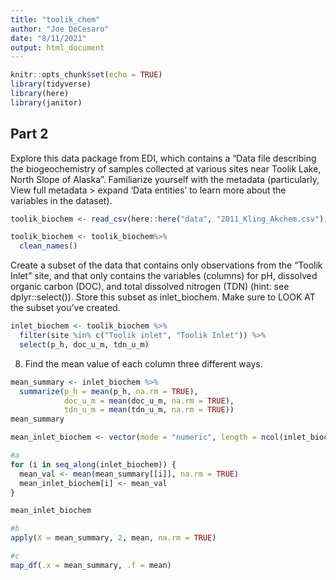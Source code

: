 ```yaml
---
title: "toolik_chem"
author: "Joe DeCesaro"
date: "8/11/2021"
output: html_document
---
```


```r
knitr::opts_chunk$set(echo = TRUE)
library(tidyverse)
library(here)
library(janitor)
```

## Part 2
Explore this data package from EDI, which contains a “Data file describing the biogeochemistry of samples collected at various sites near Toolik Lake, North Slope of Alaska”. Familiarize yourself with the metadata (particularly, View full metadata > expand ‘Data entities’ to learn more about the variables in the dataset).

```r
toolik_biochem <- read_csv(here::here("data", "2011_Kling_Akchem.csv"), na = ".")

toolik_biochem <- toolik_biochem%>% 
  clean_names()
```

Create a subset of the data that contains only observations from the “Toolik Inlet” site, and that only contains the variables (columns) for pH, dissolved organic carbon (DOC), and total dissolved nitrogen (TDN) (hint: see dplyr::select()). Store this subset as inlet_biochem. Make sure to LOOK AT the subset you’ve created.
```r
inlet_biochem <- toolik_biochem %>% 
  filter(site %in% c("Toolik inlet", "Toolik Inlet")) %>% 
  select(p_h, doc_u_m, tdn_u_m)

```

8. Find the mean value of each column three different ways.
```r
mean_summary <- inlet_biochem %>% 
  summarize(p_h = mean(p_h, na.rm = TRUE), 
            doc_u_m = mean(doc_u_m, na.rm = TRUE), 
            tdn_u_m = mean(tdn_u_m, na.rm = TRUE))
mean_summary

mean_inlet_biochem <- vector(mode = "numeric", length = ncol(inlet_biochem))

#a
for (i in seq_along(inlet_biochem)) {
  mean_val <- mean(mean_summary[[i]], na.rm = TRUE)
  mean_inlet_biochem[i] <- mean_val
}

mean_inlet_biochem

#b
apply(X = mean_summary, 2, mean, na.rm = TRUE)

#c
map_df(.x = mean_summary, .f = mean)

```




